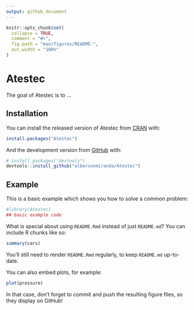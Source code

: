 ```yaml
---
output: github_document
---
```


<!-- README.md is generated from README.Rmd. Please edit that file -->

```r
knitr::opts_chunk$set(
  collapse = TRUE,
  comment = "#>",
  fig.path = "man/figures/README-",
  out.width = "100%"
)
```

# Atestec

<!-- badges: start -->
<!-- badges: end -->

The goal of Atestec is to ...

## Installation

You can install the released version of Atestec from [CRAN](https://CRAN.R-project.org) with:

``` r
install.packages("Atestec")
```

And the development version from [GitHub](https://github.com/) with:

``` r
# install.packages("devtools")
devtools::install_github("albersonmiranda/Atestec")
```
## Example

This is a basic example which shows you how to solve a common problem:

```r
#library(Atestec)
## basic example code
```

What is special about using `README.Rmd` instead of just `README.md`? You can include R chunks like so:

```r
summary(cars)
```

You'll still need to render `README.Rmd` regularly, to keep `README.md` up-to-date.

You can also embed plots, for example:

```r
plot(pressure)
```

In that case, don't forget to commit and push the resulting figure files, so they display on GitHub!
